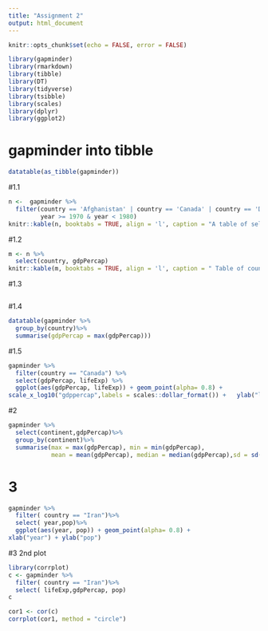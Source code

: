 ```yaml
---
title: "Assignment 2" 
output: html_document
---
```


```r
knitr::opts_chunk$set(echo = FALSE, error = FALSE)
```

```r
library(gapminder) 
library(rmarkdown)
library(tibble)
library(DT)
library(tidyverse)
library(tsibble)
library(scales)
library(dplyr)
library(ggplot2)
```

# gapminder into tibble 

```r
datatable(as_tibble(gapminder)) 
```
#1.1
```r
n <-  gapminder %>%
  filter(country == 'Afghanistan' | country == 'Canada' | country == 'Denmark',
         year >= 1970 & year < 1980)
knitr::kable(n, booktabs = TRUE, align = 'l', caption = "A table of select countries in 1970s ") 

```
#1.2
```r
m <- n %>%
  select(country, gdpPercap)
knitr::kable(m, booktabs = TRUE, align = 'l', caption = " Table of country and  gdp ") 
```
#1.3
```r

```
#1.4
```r
datatable(gapminder %>%
  group_by(country)%>% 
  summarise(gdpPercap = max(gdpPercap)))
```
#1.5
```r
gapminder %>% 
  filter(country == "Canada") %>%
  select(gdpPercap, lifeExp) %>%
  ggplot(aes(gdpPercap, lifeExp)) + geom_point(alpha= 0.8) + 
scale_x_log10("gdppercap",labels = scales::dollar_format()) +   ylab("life Expectancy")  
```
#2

```r
gapminder %>% 
  select(continent,gdpPercap)%>%
  group_by(continent)%>%
  summarise(max = max(gdpPercap), min = min(gdpPercap), 
            mean = mean(gdpPercap), median = median(gdpPercap),sd = sd(gdpPercap))
```
# 3 

```r
gapminder %>%
  filter( country == "Iran")%>%
  select( year,pop)%>%
  ggplot(aes(year, pop)) + geom_point(alpha= 0.8) + 
xlab("year") + ylab("pop")  
```

#3 2nd plot
```r
library(corrplot)
c <- gapminder %>%
  filter( country == "Iran")%>%
  select( lifeExp,gdpPercap, pop)
c

cor1 <- cor(c)
corrplot(cor1, method = "circle")
  
```
